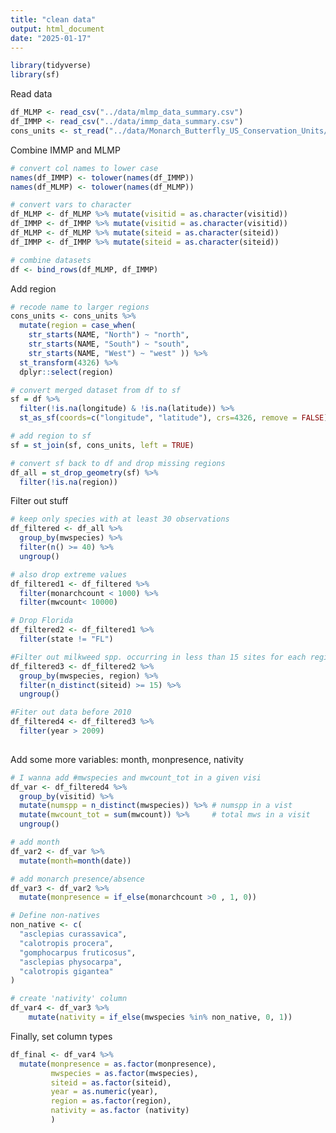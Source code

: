 ```yaml
---
title: "clean data"
output: html_document
date: "2025-01-17"
---
```


```r
library(tidyverse)
library(sf)
```

Read data
```r
df_MLMP <- read_csv("../data/mlmp_data_summary.csv")
df_IMMP <- read_csv("../data/immp_data_summary.csv")
cons_units <- st_read("../data/Monarch_Butterfly_US_Conservation_Units/Monarch_Butterfly_US_Conservation_Units.shp") 
```

Combine IMMP and MLMP
```r
# convert col names to lower case
names(df_IMMP) <- tolower(names(df_IMMP))
names(df_MLMP) <- tolower(names(df_MLMP))

# convert vars to character
df_MLMP <- df_MLMP %>% mutate(visitid = as.character(visitid))
df_IMMP <- df_IMMP %>% mutate(visitid = as.character(visitid))
df_MLMP <- df_MLMP %>% mutate(siteid = as.character(siteid))
df_IMMP <- df_IMMP %>% mutate(siteid = as.character(siteid))

# combine datasets
df <- bind_rows(df_MLMP, df_IMMP) 
```


Add region
```r
# recode name to larger regions 
cons_units <- cons_units %>%
  mutate(region = case_when(
    str_starts(NAME, "North") ~ "north",     
    str_starts(NAME, "South") ~ "south",     
    str_starts(NAME, "West") ~ "west" )) %>%
  st_transform(4326) %>%
  dplyr::select(region)

# convert merged dataset from df to sf
sf = df %>%
  filter(!is.na(longitude) & !is.na(latitude)) %>%    
  st_as_sf(coords=c("longitude", "latitude"), crs=4326, remove = FALSE)

# add region to sf
sf = st_join(sf, cons_units, left = TRUE)

# convert sf back to df and drop missing regions 
df_all = st_drop_geometry(sf) %>% 
  filter(!is.na(region))
```

Filter out stuff
```r
# keep only species with at least 30 observations
df_filtered <- df_all %>%
  group_by(mwspecies) %>%  
  filter(n() >= 40) %>% 
  ungroup() 

# also drop extreme values
df_filtered1 <- df_filtered %>% 
  filter(monarchcount < 1000) %>% 
  filter(mwcount< 10000)

# Drop Florida
df_filtered2 <- df_filtered1 %>%
  filter(state != "FL")

#Filter out milkweed spp. occurring in less than 15 sites for each region
df_filtered3 <- df_filtered2 %>% 
  group_by(mwspecies, region) %>%
  filter(n_distinct(siteid) >= 15) %>%
  ungroup()

#Fiter out data before 2010
df_filtered4 <- df_filtered3 %>%
  filter(year > 2009)
  
```


Add some more variables: month, monpresence, nativity
```r
# I wanna add #mwspecies and mwcount_tot in a given visi
df_var <- df_filtered4 %>% 
  group_by(visitid) %>% 
  mutate(numspp = n_distinct(mwspecies)) %>% # numspp in a vist
  mutate(mwcount_tot = sum(mwcount)) %>%     # total mws in a visit
  ungroup() 

# add month
df_var2 <- df_var %>% 
  mutate(month=month(date))

# add monarch presence/absence
df_var3 <- df_var2 %>% 
  mutate(monpresence = if_else(monarchcount >0 , 1, 0))

# Define non-natives
non_native <- c(
  "asclepias curassavica", 
  "calotropis procera", 
  "gomphocarpus fruticosus", 
  "asclepias physocarpa", 
  "calotropis gigantea"
)

# create 'nativity' column
df_var4 <- df_var3 %>%
    mutate(nativity = if_else(mwspecies %in% non_native, 0, 1))

```

Finally, set column types 
```r
df_final <- df_var4 %>%
  mutate(monpresence = as.factor(monpresence),
         mwspecies = as.factor(mwspecies),
         siteid = as.factor(siteid),
         year = as.numeric(year),
         region = as.factor(region),
         nativity = as.factor (nativity)
         )
```
